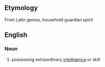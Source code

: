 ==Etymology==
From Latin genius, household guardian spirit
==English==
===Noun===
#possessing extraordinary [[intelligence]] or skill